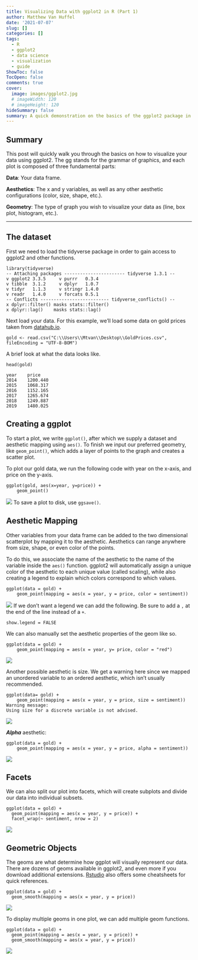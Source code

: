 ```yaml
---
title: Visualizing Data with ggplot2 in R (Part 1)
author: Matthew Van Huffel
date: '2021-07-07'
slug: []
categories: []
tags:
  - R
  - ggplot2
  - data science
  - visualization
  - guide
ShowToc: false
TocOpen: false
comments: true
cover:
  image: images/ggplot2.jpg
  # imageWidth: 120
  # imageHeight: 120
hideSummary: false
summary: A quick demonstration on the basics of the ggplot2 package in R.
---
```


## Summary

This post will quickly walk you through the basics on how to visualize your data using ggplot2. The gg stands for the grammar of graphics, and each plot is composed of three fundamental parts: 

**Data**: Your data frame.

**Aesthetics**: The x and y variables, as well as any other aesthetic configurations (color, size, shape, etc.).

**Geometry**: The type of graph you wish to visualize your data as (line, box plot, histogram, etc.).

------------------------

## The dataset

First we need to load the tidyverse package in order to gain access to ggplot2 and other functions. 


```
library(tidyverse)
-- Attaching packages ----------------------- tidyverse 1.3.1 --
v ggplot2 3.3.5     v purrr   0.3.4
v tibble  3.1.2     v dplyr   1.0.7
v tidyr   1.1.3     v stringr 1.4.0
v readr   1.4.0     v forcats 0.5.1
-- Conflicts -------------------------- tidyverse_conflicts() --
x dplyr::filter() masks stats::filter()
x dplyr::lag()    masks stats::lag()
```
Next load your data. For this example, we'll load some data on gold prices taken from [datahub.io](https://datahub.io/).
```
gold <- read.csv("C:\\Users\\Mtvan\\Desktop\\GoldPrices.csv", fileEncoding = "UTF-8-BOM")
```
A brief look at what the data looks like. 
```
head(gold)

year	price
2014	1200.440
2015	1068.317
2016	1152.165
2017	1265.674
2018	1249.887
2019	1480.025
```
## Creating a ggplot

To start a plot, we write ```ggplot()```, after which we supply a dataset and aesthetic mapping using ```aes()```. To finish we input our preferred geometry, like ```geom_point()```, which adds a layer of points to the graph and creates a scatter plot.

To plot our gold data, we run the following code with year on the x-axis, and price on the y-axis.


```
ggplot(gold, aes(x=year, y=price)) +
    geom_point()
```



![](images/GoldPrices.png#center)
To save a plot to disk, use `ggsave()`.

## Aesthetic Mapping

Other variables from your data frame can be added to the two dimensional scatterplot by mapping it to the aesthetic. Aesthetics can range anywhere from size, shape, or even color of the points.

To do this, we associate the name of the aesthetic to the name of the variable inside the ```aes()``` function. ggplot2 will automatically assign a unique color of the aesthetic to each unique value (called scaling), while also creating a legend to explain which colors correspond to which values.

```
ggplot(data = gold) +
    geom_point(mapping = aes(x = year, y = price, color = sentiment))
```



![](images/GoldSentiment.png#center)
If we don't want a legend we can add the following. Be sure to add a `,` at the end of the line instead of a `+`. 
```
show.legend = FALSE
```

We can also manually set the aesthetic properties of the geom like so.  

```
ggplot(data = gold) +
    geom_point(mapping = aes(x = year, y= price, color = "red")
```    

![](images/GoldColorRed.png#center)

Another possible aesthetic is size. We get a warning here since we mapped an unordered variable to an ordered aesthetic, which isn't usually recommended. 

```
ggplot(data= gold) +
    geom_point(mapping = aes(x = year, y = price, size = sentiment))
Warning message:
Using size for a discrete variable is not advised. 
```



![](images/GoldSize.png#center)


***Alpha*** aesthetic:
```
ggplot(data = gold) +
    geom_point(mapping = aes(x = year, y = price, alpha = sentiment))
```



![](images/GoldAlpha.png#center)

## Facets

We can also split our plot into facets, which will create subplots and divide our data into individual subsets. 
```
ggplot(data = gold) + 
  geom_point(mapping = aes(x = year, y = price)) + 
  facet_wrap(~ sentiment, nrow = 2)
```
![](images/GoldFacets.png#center)

## Geometric Objects

The geoms are what determine how ggplot will visually represent our data. There are dozens of geoms available in ggplot2, and even more if you download additional extensions. [Rstudio](https://www.rstudio.com/resources/cheatsheets/) also offers some cheatsheets for quick references. 

```
ggplot(data = gold) + 
  geom_smooth(mapping = aes(x = year, y = price))
```



![](images/GoldSmooth.png#center)

To display multiple geoms in one plot, we can add multiple geom functions. 

```
ggplot(data = gold) + 
  geom_point(mapping = aes(x = year, y = price)) +
  geom_smooth(mapping = aes(x = year, y = price))
```

![](images/MultipleGeomsGold.png#center)

